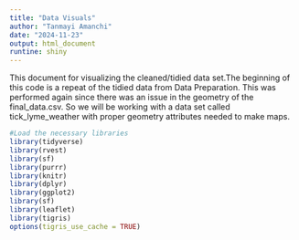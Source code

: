 ```yaml
---
title: "Data Visuals"
author: "Tanmayi Amanchi"
date: "2024-11-23"
output: html_document
runtine: shiny
---
```


This document for visualizing the cleaned/tidied data set.The beginning of this code is a repeat of the tidied data from Data Preparation. This was performed again since there was an issue in the geometry  of the final_data.csv. So we will be working with a data set called tick_lyme_weather with proper geometry attributes needed to make maps.
```r
#Load the necessary libraries 
library(tidyverse)
library(rvest)
library(sf)
library(purrr)
library(knitr)
library(dplyr)
library(ggplot2)
library(sf)
library(leaflet)
library(tigris)
options(tigris_use_cache = TRUE)
``` 
